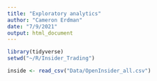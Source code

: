 ```yaml
---
title: "Exploratory analytics"
author: "Cameron Erdman"
date: "7/9/2021"
output: html_document
---
```


```r
library(tidyverse)
setwd("~/R/Insider_Trading")
```

```r
inside <- read_csv("Data/OpenInsider_all.csv")
```

